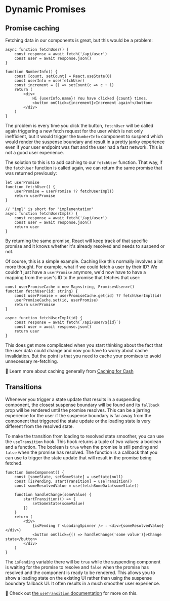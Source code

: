 # Dynamic Promises

## Promise caching

Fetching data in our components is great, but this would be a problem:

```tsx
async function fetchUser() {
	const response = await fetch('/api/user')
	const user = await response.json()
}

function NumberInfo() {
	const [count, setCount] = React.useState(0)
	const userInfo = use(fetchUser)
	const increment = () => setCount(c => c + 1)
	return (
		<div>
			Hi {userInfo.name}! You have clicked {count} times.
			<button onClick={increment}>Increment again!</button>
		</div>
	)
}
```

The problem is every time you click the button, `fetchUser` will be called again
triggering a new fetch request for the user which is not only inefficient, but
it would trigger the `NumberInfo` component to suspend which would render the
suspense boundary and result in a pretty janky experience even if your user
endpoint was fast and the user had a fast network. This is not a good user
experience.

The solution to this is to add caching to our `fetchUser` function. That way, if
the `fetchUser` function is called again, we can return the same promise that
was returned previously:

```tsx
let userPromise
function fetchUser() {
	userPromise = userPromise ?? fetchUserImpl()
	return userPromise
}

// "impl" is short for "implementation"
async function fetchUserImpl() {
	const response = await fetch('/api/user')
	const user = await response.json()
	return user
}
```

By returning the same promise, React will keep track of that specific promise
and it knows whether it's already resolved and needs to suspend or not.

Of course, this is a simple example. Caching like this normally involves a lot
more thought. For example, what if we could fetch a user by their ID? We
couldn't just have a `userPromise` anymore, we'd now have to have a mapping from
the user's ID to the promise that fetches that user:

```tsx lines=1,3,4
const userPromiseCache = new Map<string, Promise<User>>()
function fetchUser(id: string) {
	const userPromise = userPromiseCache.get(id) ?? fetchUserImpl(id)
	userPromiseCache.set(id, userPromise)
	return userPromise
}

async function fetchUserImpl(id) {
	const response = await fetch(`/api/user/${id}`)
	const user = await response.json()
	return user
}
```

This does get more complicated when you start thinking about the fact that the
user data could change and now you have to worry about cache invalidation. But
the point is that you need to cache your promises to avoid unnecessary
re-fetching.

📜 Learn more about caching generally from
[Caching for Cash](https://www.epicweb.dev/talks/caching-for-cash)

## Transitions

Whenever you trigger a state update that results in a suspending component, the
closest suspense boundary will be found and its `fallback` prop will be rendered
until the promise resolves. This can be a jarring experience for the user if the
suspense boundary is far away from the component that triggered the state update
or the loading state is very different from the resolved state.

To make the transition from loading to resolved state smoother, you can use the
`useTransition` hook. This hook returns a tuple of two values: a boolean and a
function. The boolean is `true` when the promise is still pending and `false`
when the promise has resolved. The function is a callback that you can use to
trigger the state update that will result in the promise being fetched.

```tsx lines=2,7-9,13
function SomeComponent() {
	const [someState, setSomeState] = useState(null)
	const [isPending, startTransition] = useTransition()
	const someResolvedValue = use(fetchSomeData(someState))

	function handleChange(someValue) {
		startTransition(() => {
			setSomeState(someValue)
		})
	}
	return (
		<div>
			{isPending ? <LoadingSpinner /> : <div>{someResolvedValue}</div>}
			<button onClick={() => handleChange('some value')}>Change state</button>
		</div>
	)
}
```

The `isPending` variable there will be `true` while the suspending component is
waiting for the promise to resolve and `false` when the promise has resolved and
the component is ready to be rendered. This allows you to show a loading state
on the existing UI rather than using the suspense boundary fallback UI. It often
results in a much smoother user experience.

📜 Check out
[the `useTransition` documentation](https://react.dev/reference/react/useTransition)
for more on this.
